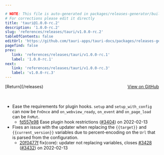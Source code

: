 ```yaml
---

# NOTE: This file is auto-generated in packages/releases-generator/build.ts
# For corrections please edit it directly
title: 'tauri@1.0.0-rc.2'
description: '1.0.0-rc.2'
slug: 'references/releases/tauri/v1.0.0-rc.2'
tableOfContents: false
editUrl: 'https://github.com/tauri-apps/tauri-docs/packages/releases-generator/build.ts'
pagefind: false
prev:
   link: 'references/releases/tauri/v1.0.0-rc.1'
   label: '1.0.0-rc.1'
next:
   link: 'references/releases/tauri/v1.0.0-rc.3'
   label: 'v1.0.0-rc.3'
---
```


			

<ReleaseSidebar slug="references/releases/tauri"  packageName="tauri" />

<div style="margin-bottom:3rem; display: flex; justify-content: space-between; align-items: center"><span>[Return](/releases)</span><span><a href="https://github.com/tauri-apps/tauri/releases/tag/tauri-v1.0.0-rc.2">View on GitHub</a></span></div>

- Ease the requirements for plugin hooks. `setup` and `setup_with_config` can now be `FnOnce` and `on_webview_ready`, `on_event` and `on_page_load` can be `FnMut`.
  - [fd557e98](https://www.github.com/tauri-apps/tauri/commit/fd557e984db17335a7c2ff10e6fe9c07065a95ed) Ease plugin hook restrictions ([#3404](https://www.github.com/tauri-apps/tauri/pull/3404)) on 2022-02-13
- Fixes an issue with the updater when replacing the `{{target}}` and `{{current_version}}` variables due to percent-encoding on the `Url` that is parsed from the configuration.
  - [20f0477f](https://www.github.com/tauri-apps/tauri/commit/20f0477f95b836cdf03ca66dadd9c0d3c95b198a) fix(core): updater not replacing variables, closes [#3428](https://www.github.com/tauri-apps/tauri/pull/3428) ([#3432](https://www.github.com/tauri-apps/tauri/pull/3432)) on 2022-02-13


